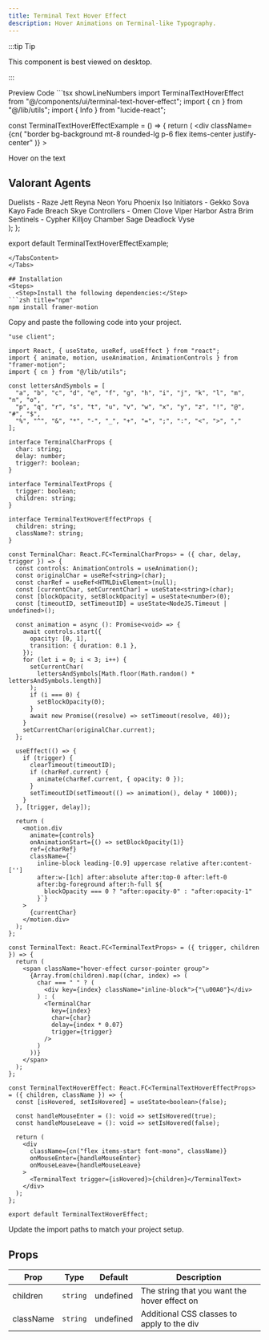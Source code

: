 ```yaml
---
title: Terminal Text Hover Effect
description: Hover Animations on Terminal-like Typography.
---
```

:::tip Tip

This component is best viewed on desktop.

:::
<Tabs defaultValue="preview">

<TabsList>
  <TabsTrigger value="preview">Preview</TabsTrigger>
  <TabsTrigger value="code">Code</TabsTrigger>
</TabsList>

<TabsContent value="preview">
  <TerminalTextHoverEffectExample />
</TabsContent>

<TabsContent value="code">
```tsx showLineNumbers
import TerminalTextHoverEffect from "@/components/ui/terminal-text-hover-effect";
import { cn } from "@/lib/utils";
import { Info } from "lucide-react";

const TerminalTextHoverEffectExample = () => {
  return (
    <div
      className={cn(
        "border bg-background mt-8 rounded-lg p-6 flex items-center justify-center"
      )}
    >
      <div className="flex flex-row gap-2 border rounded-lg py-2 px-3 items-center absolute bottom-2 right-2">
        <span className="text-sm">Hover on the text</span>
        <Info className="w-4 h-4" />
      </div>
      <div className="px-8 py-16 w-fit flex flex-col gap-4">
        <h2 className="text-xs uppercase font-mono">Valorant Agents</h2>
        <div className="flex flex-col gap-1">
          <TerminalTextHoverEffect>
            Duelists - Raze Jett Reyna Neon Yoru Phoenix Iso
          </TerminalTextHoverEffect>
          <TerminalTextHoverEffect>
            Initiators - Gekko Sova Kayo Fade Breach Skye
          </TerminalTextHoverEffect>
          <TerminalTextHoverEffect>
            Controllers - Omen Clove Viper Harbor Astra Brim
          </TerminalTextHoverEffect>
          <TerminalTextHoverEffect>
            Sentinels - Cypher Killjoy Chamber Sage Deadlock Vyse
          </TerminalTextHoverEffect>
        </div>
      </div>
    </div>
  );
};

export default TerminalTextHoverEffectExample;
```
</TabsContent>
</Tabs>

## Installation
<Steps>
  <Step>Install the following dependencies:</Step>
```zsh title="npm"
npm install framer-motion
```
  <Step>Copy and paste the following code into your project.</Step>
```tsx title="components/ui/terminal-text-hover-effect.tsx"
"use client";

import React, { useState, useRef, useEffect } from "react";
import { animate, motion, useAnimation, AnimationControls } from "framer-motion";
import { cn } from "@/lib/utils";

const lettersAndSymbols = [
  "a", "b", "c", "d", "e", "f", "g", "h", "i", "j", "k", "l", "m", "n", "o",
  "p", "q", "r", "s", "t", "u", "v", "w", "x", "y", "z", "!", "@", "#", "$",
  "%", "^", "&", "*", "-", "_", "+", "=", ";", ":", "<", ">", ","
];

interface TerminalCharProps {
  char: string;
  delay: number;
  trigger?: boolean;
}

interface TerminalTextProps {
  trigger: boolean;
  children: string;
}

interface TerminalTextHoverEffectProps {
  children: string;
  className?: string;
}

const TerminalChar: React.FC<TerminalCharProps> = ({ char, delay, trigger }) => {
  const controls: AnimationControls = useAnimation();
  const originalChar = useRef<string>(char);
  const charRef = useRef<HTMLDivElement>(null);
  const [currentChar, setCurrentChar] = useState<string>(char);
  const [blockOpacity, setBlockOpacity] = useState<number>(0);
  const [timeoutID, setTimeoutID] = useState<NodeJS.Timeout | undefined>();

  const animation = async (): Promise<void> => {
    await controls.start({
      opacity: [0, 1],
      transition: { duration: 0.1 },
    });
    for (let i = 0; i < 3; i++) {
      setCurrentChar(
        lettersAndSymbols[Math.floor(Math.random() * lettersAndSymbols.length)]
      );
      if (i === 0) {
        setBlockOpacity(0);
      }
      await new Promise((resolve) => setTimeout(resolve, 40));
    }
    setCurrentChar(originalChar.current);
  };

  useEffect(() => {
    if (trigger) {
      clearTimeout(timeoutID);
      if (charRef.current) {
        animate(charRef.current, { opacity: 0 });
      }
      setTimeoutID(setTimeout(() => animation(), delay * 1000));
    }
  }, [trigger, delay]);

  return (
    <motion.div
      animate={controls}
      onAnimationStart={() => setBlockOpacity(1)}
      ref={charRef}
      className={`
        inline-block leading-[0.9] uppercase relative after:content-['']
        after:w-[1ch] after:absolute after:top-0 after:left-0
        after:bg-foreground after:h-full ${
          blockOpacity === 0 ? "after:opacity-0" : "after:opacity-1"
        }`}
    >
      {currentChar}
    </motion.div>
  );
};

const TerminalText: React.FC<TerminalTextProps> = ({ trigger, children }) => {
  return (
    <span className="hover-effect cursor-pointer group">
      {Array.from(children).map((char, index) => (
        char === " " ? (
          <div key={index} className="inline-block">{"\u00A0"}</div>
        ) : (
          <TerminalChar
            key={index}
            char={char}
            delay={index * 0.07}
            trigger={trigger}
          />
        )
      ))}
    </span>
  );
};

const TerminalTextHoverEffect: React.FC<TerminalTextHoverEffectProps> = ({ children, className }) => {
  const [isHovered, setIsHovered] = useState<boolean>(false);

  const handleMouseEnter = (): void => setIsHovered(true);
  const handleMouseLeave = (): void => setIsHovered(false);

  return (
    <div
      className={cn("flex items-start font-mono", className)}
      onMouseEnter={handleMouseEnter}
      onMouseLeave={handleMouseLeave}
    >
      <TerminalText trigger={isHovered}>{children}</TerminalText>
    </div>
  );
};

export default TerminalTextHoverEffect;
```

  <Step>Update the import paths to match your project setup.</Step>

</Steps>

## Props

| Prop                                                 | Type     | Default   | Description                                  |
| ---------------------------------------------------- | -------- | --------- | -------------------------------------------- |
| children                                             | `string` | undefined | The string that you want the hover effect on |
| className                                            | `string` | undefined | Additional CSS classes to apply to the div   | 
